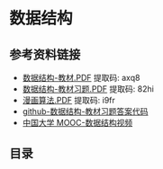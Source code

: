 # 数据结构

## 参考资料链接

- [数据结构-教材.PDF](https://pan.baidu.com/s/1VmdlS56PK69k4do_kOGJqA) 提取码: axq8
- [数据结构-教材习题.PDF](https://pan.baidu.com/s/1ySzszlueIZpSlgft6GBWww) 提取码: 82hi
- [漫画算法.PDF](https://pan.baidu.com/s/1g4zA5HJ2PlZ8Jby0AIGu5w) 提取码: i9fr
- [github-数据结构-教材习题答案代码](https://github.com/kangjianwei/Data-Structure)
- [中国大学 MOOC-数据结构视频](https://www.icourse163.org/course/ZJU-93001?outVendor=zw_mooc_pclszykctj_)

## 目录


<DocCardList items={useCurrentSidebarCategory().items} />

